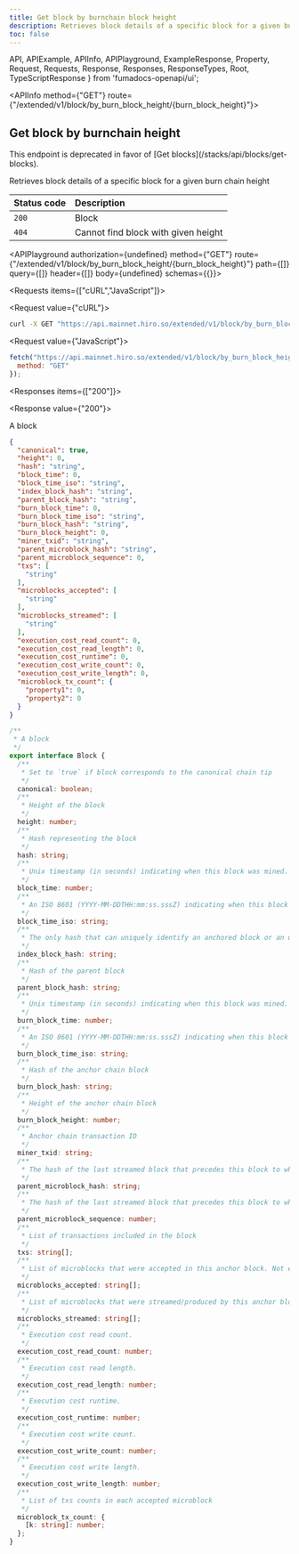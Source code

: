 ```yaml
---
title: Get block by burnchain block height
description: Retrieves block details of a specific block for a given burnchain block height.
toc: false
---
```


  API,
  APIExample,
  APIInfo,
  APIPlayground,
  ExampleResponse,
  Property,
  Request,
  Requests,
  Response,
  Responses,
  ResponseTypes,
  Root,
  TypeScriptResponse
} from 'fumadocs-openapi/ui';

<Root>

<API>

<APIInfo method={"GET"} route={"/extended/v1/block/by_burn_block_height/{burn_block_height}"}>

## Get block by burnchain height

<Callout title="Deprecated" type="warn">
This endpoint is deprecated in favor of [Get blocks](/stacks/api/blocks/get-blocks).
</Callout>

Retrieves block details of a specific block for a given burn chain height

| Status code | Description |
| :------ | :------ |
| `200` | Block |
| `404` | Cannot find block with given height |

<APIPlayground authorization={undefined} method={"GET"} route={"/extended/v1/block/by_burn_block_height/{burn_block_height}"} path={[]} query={[]} header={[]} body={undefined} schemas={{}}>

</APIPlayground>

</APIInfo>

<APIExample>

<Requests items={["cURL","JavaScript"]}>

<Request value={"cURL"}>

```bash
curl -X GET "https://api.mainnet.hiro.so/extended/v1/block/by_burn_block_height/%7Bburn_block_height%7D"
```

</Request>

<Request value={"JavaScript"}>

```js
fetch("https://api.mainnet.hiro.so/extended/v1/block/by_burn_block_height/%7Bburn_block_height%7D", {
  method: "GET"
});
```

</Request>

</Requests>

<Responses items={["200"]}>

<Response value={"200"}>

A block

<ResponseTypes>

<ExampleResponse>

```json
{
  "canonical": true,
  "height": 0,
  "hash": "string",
  "block_time": 0,
  "block_time_iso": "string",
  "index_block_hash": "string",
  "parent_block_hash": "string",
  "burn_block_time": 0,
  "burn_block_time_iso": "string",
  "burn_block_hash": "string",
  "burn_block_height": 0,
  "miner_txid": "string",
  "parent_microblock_hash": "string",
  "parent_microblock_sequence": 0,
  "txs": [
    "string"
  ],
  "microblocks_accepted": [
    "string"
  ],
  "microblocks_streamed": [
    "string"
  ],
  "execution_cost_read_count": 0,
  "execution_cost_read_length": 0,
  "execution_cost_runtime": 0,
  "execution_cost_write_count": 0,
  "execution_cost_write_length": 0,
  "microblock_tx_count": {
    "property1": 0,
    "property2": 0
  }
}
```

</ExampleResponse>

<TypeScriptResponse>

```ts
/**
 * A block
 */
export interface Block {
  /**
   * Set to `true` if block corresponds to the canonical chain tip
   */
  canonical: boolean;
  /**
   * Height of the block
   */
  height: number;
  /**
   * Hash representing the block
   */
  hash: string;
  /**
   * Unix timestamp (in seconds) indicating when this block was mined.
   */
  block_time: number;
  /**
   * An ISO 8601 (YYYY-MM-DDTHH:mm:ss.sssZ) indicating when this block was mined.
   */
  block_time_iso: string;
  /**
   * The only hash that can uniquely identify an anchored block or an unconfirmed state trie
   */
  index_block_hash: string;
  /**
   * Hash of the parent block
   */
  parent_block_hash: string;
  /**
   * Unix timestamp (in seconds) indicating when this block was mined.
   */
  burn_block_time: number;
  /**
   * An ISO 8601 (YYYY-MM-DDTHH:mm:ss.sssZ) indicating when this block was mined.
   */
  burn_block_time_iso: string;
  /**
   * Hash of the anchor chain block
   */
  burn_block_hash: string;
  /**
   * Height of the anchor chain block
   */
  burn_block_height: number;
  /**
   * Anchor chain transaction ID
   */
  miner_txid: string;
  /**
   * The hash of the last streamed block that precedes this block to which this block is to be appended. Not every anchored block will have a parent microblock stream. An anchored block that does not have a parent microblock stream has the parent microblock hash set to an empty string, and the parent microblock sequence number set to -1.
   */
  parent_microblock_hash: string;
  /**
   * The hash of the last streamed block that precedes this block to which this block is to be appended. Not every anchored block will have a parent microblock stream. An anchored block that does not have a parent microblock stream has the parent microblock hash set to an empty string, and the parent microblock sequence number set to -1.
   */
  parent_microblock_sequence: number;
  /**
   * List of transactions included in the block
   */
  txs: string[];
  /**
   * List of microblocks that were accepted in this anchor block. Not every anchored block will have a accepted all (or any) of the previously streamed microblocks. Microblocks that were orphaned are not included in this list.
   */
  microblocks_accepted: string[];
  /**
   * List of microblocks that were streamed/produced by this anchor block's miner. This list only includes microblocks that were accepted in the following anchor block. Microblocks that were orphaned are not included in this list.
   */
  microblocks_streamed: string[];
  /**
   * Execution cost read count.
   */
  execution_cost_read_count: number;
  /**
   * Execution cost read length.
   */
  execution_cost_read_length: number;
  /**
   * Execution cost runtime.
   */
  execution_cost_runtime: number;
  /**
   * Execution cost write count.
   */
  execution_cost_write_count: number;
  /**
   * Execution cost write length.
   */
  execution_cost_write_length: number;
  /**
   * List of txs counts in each accepted microblock
   */
  microblock_tx_count: {
    [k: string]: number;
  };
}
```

</TypeScriptResponse>

</ResponseTypes>

</Response>

</Responses>

</APIExample>

</API>

</Root>